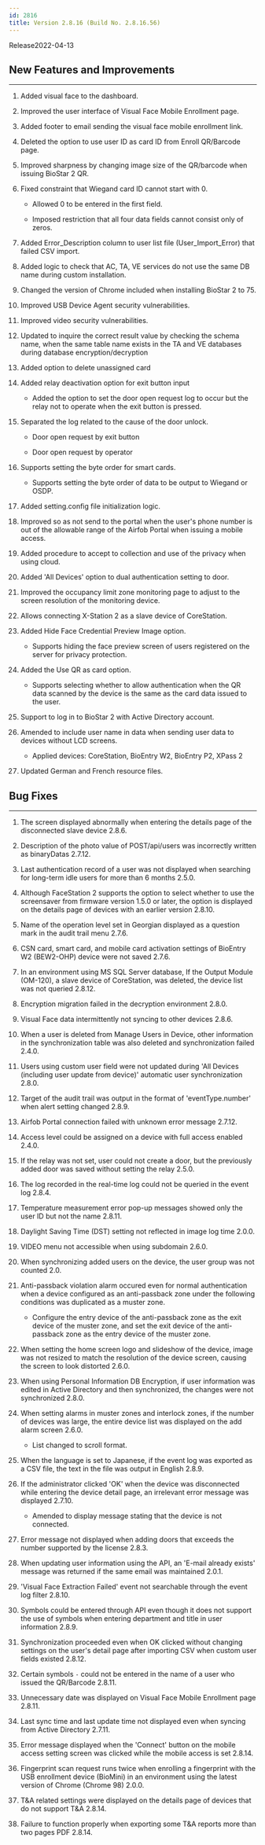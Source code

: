 ```yaml
---
id: 2816
title: Version 2.8.16 (Build No. 2.8.16.56)
---
```


Release<Separator/>2022-04-13

## New Features and Improvements

---

1. Added visual face to the dashboard.

1. Improved the user interface of Visual Face Mobile Enrollment page.

1. Added footer to email sending the visual face mobile enrollment link.

1. Deleted the option to use user ID as card ID from Enroll QR/Barcode page.

1. Improved sharpness by changing image size of the QR/barcode when issuing BioStar 2 QR.

1. Fixed constraint that Wiegand card ID cannot start with 0.

    * Allowed 0 to be entered in the first field.

    * Imposed restriction that all four data fields cannot consist only of zeros.

1. Added Error_Description column to user list file (User_Import_Error) that failed CSV import.

1. Added logic to check that AC, TA, VE services do not use the same DB name during custom installation.

1. Changed the version of Chrome included when installing BioStar 2 to 75.

1. Improved USB Device Agent security vulnerabilities.

1. Improved video security vulnerabilities.

1. Updated to inquire the correct result value by checking the schema name, when the same table name exists in the TA and VE databases during database encryption/decryption

1. Added option to delete unassigned card

1. Added relay deactivation option for exit button input

    * Added the option to set the door open request log to occur but the relay not to operate when the exit button is pressed.

1. Separated the log related to the cause of the door unlock.

    * Door open request by exit button

    * Door open request by operator

1. Supports setting the byte order for smart cards.

    * Supports setting the byte order of data to be output to Wiegand or OSDP.

1. Added setting.config file initialization logic.

1. Improved so as not send to the portal when the user's phone number is out of the allowable range of the Airfob Portal when issuing a mobile access.

1. Added procedure to accept to collection and use of the privacy when using cloud.

1. Added 'All Devices' option to dual authentication setting to door.

1. Improved the occupancy limit zone monitoring page to adjust to the screen resolution of the monitoring device.

1. Allows connecting X-Station 2 as a slave device of CoreStation.

1. Added Hide Face Credential Preview Image option.

    * Supports hiding the face preview screen of users registered on the server for privacy protection.

1. Added the Use QR as card option.

    * Supports selecting whether to allow authentication when the QR data scanned by the device is the same as the card data issued to the user.

1. Support to log in to BioStar 2 with Active Directory account.

1. Amended to include user name in data when sending user data to devices without LCD screens.

    * Applied devices: CoreStation, BioEntry W2, BioEntry P2, XPass 2

1. Updated German and French resource files.

## Bug Fixes

---

<BugLists>

1. The screen displayed abnormally when entering the details page of the disconnected slave device <Badge>2.8.6</Badge>.

1. Description of the photo value of POST/api/users was incorrectly written as binaryDatas <Badge>2.7.12</Badge>.

1. Last authentication record of a user was not displayed when searching for long-term idle users for more than 6 months <Badge>2.5.0</Badge>.

1. Although FaceStation 2 supports the option to select whether to use the screensaver from firmware version 1.5.0 or later, the option is displayed on the details page of devices with an earlier version <Badge>2.8.10</Badge>.

1. Name of the operation level set in Georgian displayed as a question mark in the audit trail menu <Badge>2.7.6</Badge>.

1. CSN card, smart card, and mobile card activation settings of BioEntry W2 (BEW2-OHP) device were not saved <Badge>2.7.6</Badge>.

1. In an environment using MS SQL Server database, If the Output Module (OM-120), a slave device of CoreStation, was deleted, the device list was not queried <Badge>2.8.12</Badge>.

1. Encryption migration failed in the decryption environment <Badge>2.8.0</Badge>.

1. Visual Face data intermittently not syncing to other devices <Badge>2.8.6</Badge>.

1. When a user is deleted from Manage Users in Device, other information in the synchronization table was also deleted and synchronization failed <Badge>2.4.0</Badge>.

1. Users using custom user field were not updated during 'All Devices (including user update from device)' automatic user synchronization <Badge>2.8.0</Badge>.

1. Target of the audit trail was output in the format of 'eventType.number' when alert setting changed <Badge>2.8.9</Badge>.

1. Airfob Portal connection failed with unknown error message <Badge>2.7.12</Badge>.

1. Access level could be assigned on a device with full access enabled <Badge>2.4.0</Badge>.

1. If the relay was not set, user could not create a door, but the previously added door was saved without setting the relay <Badge>2.5.0</Badge>.

1. The log recorded in the real-time log could not be queried in the event log <Badge>2.8.4</Badge>.

1. Temperature measurement error pop-up messages showed only the user ID but not the name <Badge>2.8.11</Badge>.

1. Daylight Saving Time (DST) setting not reflected in image log time <Badge>2.0.0</Badge>.

1. VIDEO menu not accessible when using subdomain <Badge>2.6.0</Badge>.

1. When synchronizing added users on the device, the user group was not counted <Badge>2.0</Badge>.

1. Anti-passback violation alarm occured even for normal authentication when a device configured as an anti-passback zone under the following conditions was duplicated as a muster zone.

    * Configure the entry device of the anti-passback zone as the exit device of the muster zone, and set the exit device of the anti-passback zone as the entry device of the muster zone.

1. When setting the home screen logo and slideshow of the device, image was not resized to match the resolution of the device screen, causing the screen to look distorted <Badge>2.6.0</Badge>.

1. When using Personal Information DB Encryption, if user information was edited in Active Directory and then synchronized, the changes were not synchronized <Badge>2.8.0</Badge>.

1. When setting alarms in muster zones and interlock zones, if the number of devices was large, the entire device list was displayed on the add alarm screen <Badge>2.6.0</Badge>.

    * List changed to scroll format.

1. When the language is set to Japanese, if the event log was exported as a CSV file, the text in the file was output in English <Badge>2.8.9</Badge>.

1. If the administrator clicked 'OK' when the device was disconnected while entering the device detail page, an irrelevant error message was displayed <Badge>2.7.10</Badge>.

    * Amended to display message stating that the device is not connected.

1. Error message not displayed when adding doors that exceeds the number supported by the license <Badge>2.8.3</Badge>.

1. When updating user information using the API, an 'E-mail already exists' message was returned if the same email was maintained <Badge>2.0.1</Badge>.

1. 'Visual Face Extraction Failed' event not searchable through the event log filter <Badge>2.8.10</Badge>.

1. Symbols could be entered through API even though it does not support the use of symbols when entering department and title in user information <Badge>2.8.9</Badge>.

1. Synchronization proceeded even when OK clicked without changing settings on the user's detail page after importing CSV when custom user fields existed <Badge>2.8.12</Badge>.

1. Certain symbols `-` could not be entered in the name of a user who issued the QR/Barcode <Badge>2.8.11</Badge>.

1. Unnecessary date was displayed on Visual Face Mobile Enrollment page <Badge>2.8.11</Badge>.

1. Last sync time and last update time not displayed even when syncing from Active Directory <Badge>2.7.11</Badge>.

1. Error message displayed when the 'Connect' button on the mobile access setting screen was clicked while the mobile access is set <Badge>2.8.14</Badge>.

1. Fingerprint scan request runs twice when enrolling a fingerprint with the USB enrollment device (BioMini) in an environment using the latest version of Chrome (Chrome 98) <Badge>2.0.0</Badge>.

1. T&A related settings were displayed on the details page of devices that do not support T&A <Badge>2.8.14</Badge>.

1. Failure to function properly when exporting some T&A reports more than two pages PDF <Badge>2.8.14</Badge>.

</BugLists>